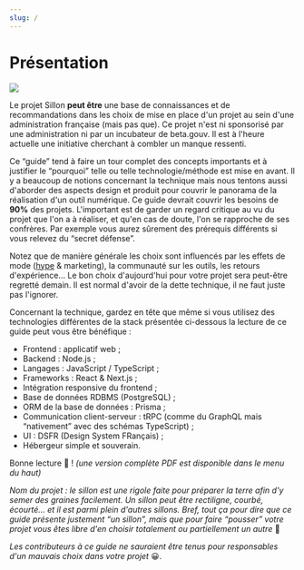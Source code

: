 ```yaml
---
slug: /
---
```


# Présentation

![](./illustration.jpg)

Le projet Sillon **peut être** une base de connaissances et de recommandations dans les choix de mise en place d'un projet au sein d'une administration française (mais pas que). Ce projet n'est ni sponsorisé par une administration ni par un incubateur de beta.gouv. Il est à l'heure actuelle une initiative cherchant à combler un manque ressenti.

Ce “guide” tend à faire un tour complet des concepts importants et à justifier le “pourquoi” telle ou telle technologie/méthode est mise en avant. Il y a beaucoup de notions concernant la technique mais nous tentons aussi d'aborder des aspects design et produit pour couvrir le panorama de la réalisation d'un outil numérique. Ce guide devrait couvrir les besoins de **90%** des projets. L'important est de garder un regard critique au vu du projet que l'on a à réaliser, et qu'en cas de doute, l'on se rapproche de ses confrères. Par exemple vous aurez sûrement des prérequis différents si vous relevez du “secret défense”.

Notez que de manière générale les choix sont influencés par les effets de mode ([hype](https://fr.wiktionary.org/wiki/hype) & marketing), la communauté sur les outils, les retours d'expérience… Le bon choix d'aujourd'hui pour votre projet sera peut-être regretté demain. Il est normal d'avoir de la dette technique, il ne faut juste pas l'ignorer.

Concernant la technique, gardez en tête que même si vous utilisez des technologies différentes de la stack présentée ci-dessous la lecture de ce guide peut vous être bénéfique :

- Frontend : applicatif web ;
- Backend : Node.js ;
- Langages : JavaScript / TypeScript ;
- Frameworks : React & Next.js ;
- Intégration responsive du frontend ;
- Base de données RDBMS (PostgreSQL) ;
- ORM de la base de données : Prisma ;
- Communication client-serveur : tRPC (comme du GraphQL mais “nativement” avec des schémas TypeScript) ;
- UI : DSFR (Design System FRançais) ;
- Hébergeur simple et souverain.

Bonne lecture 🙂 ! _(une version complète PDF est disponible dans le menu du haut)_

_Nom du projet : le sillon est une rigole faite pour préparer la terre afin d'y semer des graines facilement. Un sillon peut être rectiligne, courbé, écourté… et il est parmi plein d'autres sillons. Bref, tout ça pour dire que ce guide présente justement “un sillon”, mais que pour faire “pousser” votre projet vous êtes libre d'en choisir totalement ou partiellement un autre_ 🌱

_Les contributeurs à ce guide ne sauraient être tenus pour responsables d'un mauvais choix dans votre projet_ 😀.
